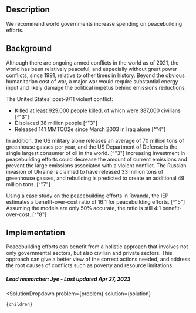 

## Description


We recommend world governments increase spending on peacebuilding efforts.


## Background


Although there are ongoing armed conflicts in the world as of 2021, the world has been relatively peaceful, and especially without great power conflicts, since 1991, relative to other times in history. Beyond the obvious humanitarian cost of war, a major war would require substantial energy input and likely damage the political impetus behind emissions reductions.

The United States' post-9/11 violent conflict:
- Killed at least 929,000 people killed, of which were 387,000 civilians [^"3"]
- Displaced 38 million people [^"3"]
- Released 141 MMTCO2e since March 2003 in Iraq alone [^"4"] 

In addition, the US military alone releases an average of 70 million tons of greenhouse gasses per year, and the US Department of Defense is the single largest consumer of oil in the world. [^"3"] Increasing investment in peacebuilding efforts could decrease the amount of current emissions and prevent the large emissions associated with a violent conflict. The Russian invasion of Ukraine is claimed to have released 33 million tons of greenhouse gasses, and rebuilding is predicted to create an additional 49 million tons. [^"7"]

Using a case study on the peacebuilding efforts in Rwanda, the IEP estimates a benefit-over-cost ratio of 16:1 for peacebuilding efforts. [^"5"] Assuming the models are only 50%  accurate, the ratio is still 4:1 benefit-over-cost. [^"8"]

## Implementation


Peacebuilding efforts can benefit from a holistic approach that involves not only governmental sectors, but also civilian and private sectors. This approach can give a better view of the correct actions needed, and address the root causes of conflicts such as poverty and resource limitations.


##### Lead researcher: Jye - Last updated Apr 27, 2023


  <SolutionDropdown 
    problem={problem} 
    solution={solution}
  >
    {children}
  </SolutionDropdown>